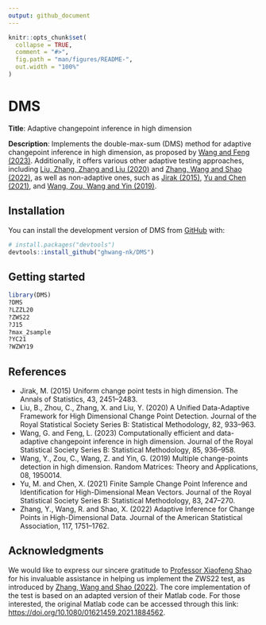 ```yaml
---
output: github_document
---
```


<!-- README.md is generated from README.Rmd. Please edit that file -->

```r
knitr::opts_chunk$set(
  collapse = TRUE,
  comment = "#>",
  fig.path = "man/figures/README-",
  out.width = "100%"
)
```

# DMS

**Title**: Adaptive changepoint inference in high dimension

**Description**: Implements the double-max-sum (DMS) method for adaptive changepoint inference in high dimension, as proposed by [Wang and Feng (2023)](https://doi.org/10.1093/jrsssb/qkad048). Additionally, it offers various other adaptive testing approaches, including [Liu, Zhang, Zhang and Liu (2020)](https://doi.org/10.1111/rssb.12375) and [Zhang, Wang and Shao (2022)](https://doi.org/10.1080/01621459.2021.1884562), as well as non-adaptive ones, such as [Jirak (2015)](https://doi.org/10.1214/15-AOS1347), [Yu and Chen (2021)](https://doi.org/10.1111/rssb.12406), and [Wang, Zou, Wang and Yin (2019)](https://doi.org/10.1142/S201032631950014X).

## Installation

You can install the development version of DMS from [GitHub](https://github.com/) with:

``` r
# install.packages("devtools")
devtools::install_github("ghwang-nk/DMS")
```

## Getting started

```r
library(DMS)
?DMS
?LZZL20
?ZWS22
?J15
?max_2sample
?YC21
?WZWY19
```

## References

- Jirak, M. (2015) Uniform change point tests in high dimension. The Annals of Statistics, 43, 2451–2483.
- Liu, B., Zhou, C., Zhang, X. and Liu, Y. (2020) A Unified Data-Adaptive Framework for High Dimensional Change Point Detection. Journal of the Royal Statistical Society Series B: Statistical Methodology, 82, 933–963.
- Wang, G. and Feng, L. (2023) Computationally efficient and data-adaptive changepoint inference in high dimension. Journal of the Royal Statistical Society Series B: Statistical Methodology, 85, 936–958.
- Wang, Y., Zou, C., Wang, Z. and Yin, G. (2019) Multiple change-points detection in high dimension. Random Matrices: Theory and Applications, 08, 1950014.
- Yu, M. and Chen, X. (2021) Finite Sample Change Point Inference and Identification for High-Dimensional Mean Vectors. Journal of the Royal Statistical Society Series B: Statistical Methodology, 83, 247–270.
- Zhang, Y., Wang, R. and Shao, X. (2022) Adaptive Inference for Change Points in High-Dimensional Data. Journal of the American Statistical Association, 117, 1751–1762.

## Acknowledgments

We would like to express our sincere gratitude to [Professor Xiaofeng Shao](http://publish.illinois.edu/xshao/) for his invaluable assistance in helping us implement the ZWS22 test, as introduced by [Zhang, Wang and Shao (2022)](https://doi.org/10.1080/01621459.2021.1884562). The core implementation of the test is based on an adapted version of their Matlab code. For those interested, the original Matlab code can be accessed through this link: <https://doi.org/10.1080/01621459.2021.1884562>.
